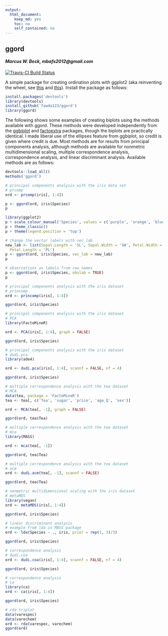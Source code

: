 ```yaml
---
output:
  html_document:
    keep_md: yes
    toc: no
    self_contained: no
---
```


## ggord

#### *Marcus W. Beck, mbafs2012@gmail.com*

[![Travis-CI Build Status](https://travis-ci.org/fawda123/ggord.png?branch=master)](https://travis-ci.org/fawda123/ggord)

A simple package for creating ordination plots with ggplot2 (aka reinventing the wheel, see [this](https://github.com/vqv/ggbiplot) and [this](https://github.com/kassambara/factoextra)).  Install the package as follows:

```r
install.packages('devtools')
library(devtools)
install_github('fawda123/ggord')
library(ggord)
```

The following shows some examples of creating biplots using the methods available with ggord.  These methods were developed independently from the [ggbiplot](https://github.com/vqv/ggbiplot) and [factoextra](https://github.com/kassambara/factoextra) packages, though the biplots are practically identical.  I made liberal use of the ellipses feature from ggbiplot, so credit is given where credit is due.  Most methods are for results from principal components analysis, although methods are available for nonmetric multidimensional scaling, multiple correspondence analysis, correspondence analysis, and linear discriminant analysis.  Available methods are as follows:
```r
devtools::load_all()
methods('ggord')
```
```r
# principal components analysis with the iris data set
# prcomp
ord <- prcomp(iris[, 1:4])

p <- ggord(ord, iris$Species)
p

library(ggplot2)
p + scale_colour_manual('Species', values = c('purple', 'orange', 'blue'))
p + theme_classic()
p + theme(legend.position = 'top')

# change the vector labels with vec_lab
new_lab <- list(Sepal.Length = 'SL', Sepal.Width = 'SW', Petal.Width = 'PW',
  Petal.Length = 'PL')
p <- ggord(ord, iris$Species, vec_lab = new_lab)
p

# observations as labels from row names
p <- ggord(ord, iris$Species, obslab = TRUE)
p

# principal components analysis with the iris dataset
# princomp
ord <- princomp(iris[, 1:4])

ggord(ord, iris$Species)

# principal components analysis with the iris dataset
# PCA
library(FactoMineR)

ord <- PCA(iris[, 1:4], graph = FALSE)

ggord(ord, iris$Species)

# principal components analysis with the iris dataset
# dudi.pca
library(ade4)

ord <- dudi.pca(iris[, 1:4], scannf = FALSE, nf = 4)

ggord(ord, iris$Species)

# multiple correspondence analysis with the tea dataset
# MCA
data(tea, package = 'FactoMineR')
tea <- tea[, c('Tea', 'sugar', 'price', 'age_Q', 'sex')]

ord <- MCA(tea[, -1], graph = FALSE)

ggord(ord, tea$Tea)

# multiple correspondence analysis with the tea dataset
# mca
library(MASS)

ord <- mca(tea[, -1])

ggord(ord, tea$Tea)

# multiple correspondence analysis with the tea dataset
# acm
ord <- dudi.acm(tea[, -1], scannf = FALSE)

ggord(ord, tea$Tea)

# nonmetric multidimensional scaling with the iris dataset
# metaMDS
library(vegan)
ord <- metaMDS(iris[, 1:4])

ggord(ord, iris$Species)

# linear discriminant analysis
# example from lda in MASS package
ord <- lda(Species ~ ., iris, prior = rep(1, 3)/3)

ggord(ord, iris$Species)

# correspondence analysis
# dudi.coa
ord <- dudi.coa(iris[, 1:4], scannf = FALSE, nf = 4)

ggord(ord, iris$Species)

# correspondence analysis
# ca
library(ca)
ord <- ca(iris[, 1:4])

ggord(ord, iris$Species)

# rda triplot
data(varespec)
data(varechem)
ord <- rda(varespec, varechem)
ggord(ord)
```

